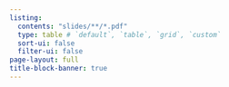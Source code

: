 ```yaml
---
listing:
  contents: "slides/**/*.pdf"
  type: table # `default`, `table`, `grid`, `custom`
  sort-ui: false
  filter-ui: false
page-layout: full
title-block-banner: true
---
```

